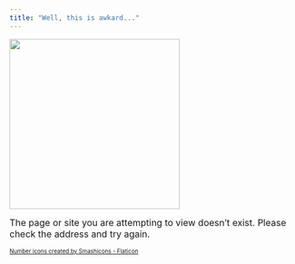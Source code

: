 ```yaml
---
title: "Well, this is awkard..."
---
```


<div>

![](4042.png){fig-align="center" width="300"}

</div>

<div class = "center">

<font size = "3">The page or site you are attempting to view doesn't exist. Please check the address and try again. </font>

</div>

<font size = "1"><a href="https://www.flaticon.com/free-icons/number" title="number icons">Number icons created by Smashicons - Flaticon</a></font>
